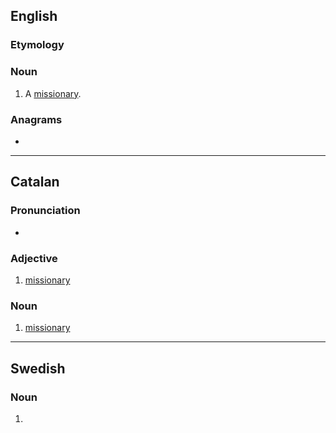 ==English==

===Etymology===
{{suffix|en|mission|er}}

===Noun===
{{en-noun}}

# A [[missionary]].

===Anagrams===
* {{anagrams|en|minorises|oneirisms|remission}}

----

==Catalan==

===Pronunciation===
* {{ca-IPA}}

===Adjective===
{{ca-adj}}

# [[missionary]]

===Noun===
{{ca-noun|m}}

# [[missionary]]

----

==Swedish==

===Noun===
{{head|sv|noun form}}

# {{sv-noun-form-indef-pl|mission}}